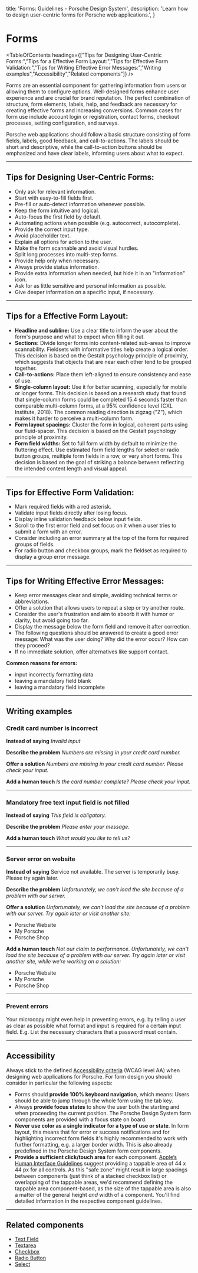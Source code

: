
  title: 'Forms: Guidelines - Porsche Design System',
  description: 'Learn how to design user-centric forms for Porsche web applications.',
}

# Forms

<TableOfContents headings={["Tips for Designing User-Centric Forms:","Tips for a Effective Form Layout:","Tips for Effective Form Validation:","Tips for Writing Effective Error Messages:","Writing examples","Accessibility","Related components"]} />

Forms are an essential component for gathering information from users or allowing them to configure options.
Well-designed forms enhance user experience and are crucial for brand reputation. The perfect combination of structure,
form elements, labels, help, and feedback are necessary for creating effective forms and increasing conversions. Common
cases for form use include account login or registration, contact forms, checkout processes, setting configuration, and
surveys.

Porsche web applications should follow a basic structure consisting of form fields, labels, good feedback, and
call-to-actions. The labels should be short and descriptive, while the call-to-action buttons should be emphasized and
have clear labels, informing users about what to expect.

---

## Tips for Designing User-Centric Forms:

- Only ask for relevant information.
- Start with easy-to-fill fields first.
- Pre-fill or auto-detect information whenever possible.
- Keep the form intuitive and logical.
- Auto-focus the first field by default.
- Automating actions when possible (e.g. autocorrect, autocomplete).
- Provide the correct input type.
- Avoid placeholder text.
- Explain all options for action to the user.
- Make the form scannable and avoid visual hurdles.
- Split long processes into multi-step forms.
- Provide help only when necessary.
- Always provide status information.
- Provide extra information when needed, but hide it in an "information" icon.
- Ask for as little sensitive and personal information as possible.
- Give deeper information on a specific input, if necessary.

---

## Tips for a Effective Form Layout:

- **Headline and subline:** Use a clear title to inform the user about the form's purpose and what to expect when
filling it out.
- **Sections:** Divide longer forms into content-related sub-areas to improve scannability. Fieldsets with informative
titles help create a logical order. This decision is based on the Gestalt psychology principle of proximity, which
suggests that objects that are near each other tend to be grouped together.
- **Call-to-actions:** Place them left-aligned to ensure consistency and ease of use.
- **Single-column layout:** Use it for better scanning, especially for mobile or longer forms. This decision is based on
a research study that found that single-column forms could be completed 15.4 seconds faster than comparable
multi-column forms, at a 95% confidence level (CXL Institute, 2018). The common reading direction is zigzag ("Z"),
which makes it harder to perceive a multi-column form.
- **Form layout spacings:** Cluster the form in logical, coherent parts using our fluid-spacer. This decision is based
on the Gestalt psychology principle of proximity.
- **Form field widths:** Set to full form width by default to minimize the fluttering effect. Use estimated form field
lengths for select or radio button groups, multiple form fields in a row, or very short forms. This decision is based
on the goal of striking a balance between reflecting the intended content length and visual appeal.

---

## Tips for Effective Form Validation:

- Mark required fields with a red asterisk.
- Validate input fields directly after losing focus.
- Display inline validation feedback below input fields.
- Scroll to the first error field and set focus on it when a user tries to submit a form with an error.
- Consider including an error summary at the top of the form for required groups of fields.
- For radio button and checkbox groups, mark the fieldset as required to display a group error message.

---

## Tips for Writing Effective Error Messages:

- Keep error messages clear and simple, avoiding technical terms or abbreviations.
- Offer a solution that allows users to repeat a step or try another route.
- Consider the user's frustration and aim to absorb it with humor or clarity, but avoid going too far.
- Display the message below the form field and remove it after correction.
- The following questions should be answered to create a good error message: What was the user doing? Why did the error
occur? How can they proceed?
- If no immediate solution, offer alternatives like support contact.

**Common reasons for errors:**

- input incorrectly formatting data
- leaving a mandatory field blank
- leaving a mandatory field incomplete

---

## Writing examples

### Credit card number is incorrect

**Instead of saying**
_Invalid input_

**Describe the problem**
_Numbers are missing in your credit card number._

**Offer a solution**
_Numbers are missing in your credit card number. Please check your input._

**Add a human touch**
_Is the card number complete? Please check your input._

---

### Mandatory free text input field is not filled

**Instead of saying**
_This field is obligatory._

**Describe the problem**
_Please enter your message._

**Add a human touch**
_What would you like to tell us?_

---

### Server error on website

**Instead of saying**
Service not available. The server is temporarily busy. Please try again later.

**Describe the problem**
_Unfortunately, we can’t load the site because of a problem with our server._

**Offer a solution**
_Unfortunately, we can’t load the site because of a problem with our server. Try again later or visit another site:_

- Porsche Website
- My Porsche
- Porsche Shop

**Add a human touch**
_Not our claim to performance. Unfortunately, we can’t load the site because of a problem with our server. Try again
later or visit another site, while we’re working on a solution:_

- Porsche Website
- My Porsche
- Porsche Shop

---

### **Prevent errors**

Your microcopy might even help in preventing errors, e.g. by telling a user as clear as possible what format and input
is required for a certain input field. E.g. List the necessary characters that a password must contain.

---

## Accessibility

Always stick to the defined [Accessibility criteria](/must-know/accessibility) (WCAG level AA) when designing web
applications for Porsche. For form design you should consider in particular the following aspects:

- Forms should **provide 100% keyboard navigation**, which means: Users should be able to jump through the whole form
using the tab key.
- Always **provide focus states** to show the user both the starting and when proceeding the current position. The
Porsche Design System form components are provided with a focus state on board.
- **Never use color as a single indicator for a type of use or state**. In form layout, this means that for error or
success notifications and for highlighting incorrect form fields it's highly recommended to work with further
formatting, e.g. a larger border width. This is also already predefined in the Porsche Design System form components.
- **Provide a sufficient click/touch area** for each component.
[Apple’s Human Interface Guidelines](https://developer.apple.com/design/human-interface-guidelines/ios/visual-design/adaptivity-and-layout)
suggest providing a tappable area of 44 x 44 px for all controls. As this "safe zone" might result in large spacings
between components (just think of a stacked checkbox list) or overlapping of the tappable areas, we'd recommend
defining the tappable area component-based, as the size of the tappable area is also a matter of the general height
_and_ width of a component. You'll find detailed information in the respective component guidelines.

---

## Related components

- [Text Field](/components/text-field-wrapper)
- [Textarea](/components/textarea)
- [Checkbox](/components/checkbox)
- [Radio Button](/components/radio-button-wrapper)
- [Select](/components/select)
